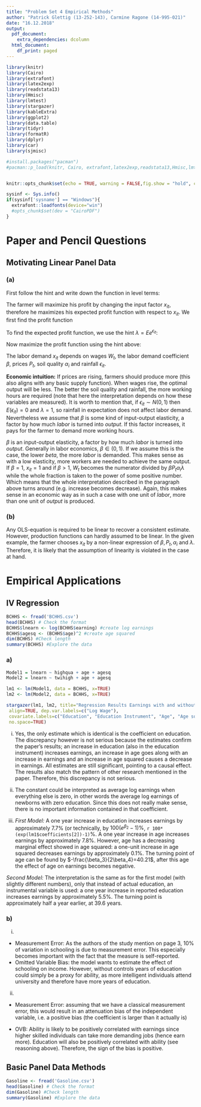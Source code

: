```yaml
---
title: "Problem Set 4 Empirical Methods"
author: "Patrick Glettig (13-252-143), Carmine Ragone (14-995-021)"
date: "16.12.2018"
output:
  pdf_document:
    extra_dependencies: dcolumn
  html_document:
    df_print: paged
---
```


```r
library(knitr)
library(Cairo)
library(extrafont)
library(latex2exp)
library(readstata13)
library(Hmisc)
library(lmtest)
library(stargazer)
library(kableExtra)
library(ggplot2)
library(data.table)
library(tidyr)
library(formatR)
library(dplyr)
library(car)
library(sjmisc)

#install.packages("pacman")
#pacman::p_load(knitr, Cairo, extrafont,latex2exp,readstata13,Hmisc,lmtest,stargazer,kableExtra,ggplot2,data.table,tidyr,formatR,dplyr,car,sjmisc) 


knitr::opts_chunk$set(echo = TRUE, warning = FALSE,fig.show = "hold", collapse = TRUE, tidy.opts=list(width.cutoff=60),tidy=TRUE)

sysinf <- Sys.info()
if(sysinf['sysname'] == "Windows"){
  extrafont::loadfonts(device="win")
  #opts_chunk$set(dev = "CairoPDF")
}
```


# Paper and Pencil Questions

## Motivating Linear Panel Data

### (a)

First follow the hint and write down the function in level terms:
\begin{align*}
y_{it} &= x_{it}\beta+\alpha_i+\epsilon_{it} \\
\log{y_{it}}&=\log{x_{it}}\beta+\log{\alpha_i}+\epsilon_{it} \\
e^{\log{y_{it}}}&=e^{\log{x_{it}}\beta+\log{\alpha_i}+\epsilon_{it}} \\
y_{it} &= x_{it}^{\beta} \alpha_{i} e^{\epsilon_{it}}
\end{align*}

The farmer will maximize his profit by changing the input factor $x_{it}$, therefore he maximizes his expected profit function with respect to $x_{it}$. We first find the profit function

\begin{align*}
\pi(x_{it},\alpha_{i})&=P_t(y_{it})-W_t(x_{it}) \\
&=P_t (x_{it}^{\beta} \alpha_{i} e^{\epsilon_{it}}) - W_t x_{it}
\end{align*}

To find the expected profit function, we use the hint $\lambda=Ee^{\epsilon_{it}}$:
\begin{align*}
E(y_{it}|x_{it}) &= E(x_{it}^{\beta} \alpha_i e^{\epsilon_{it}})
&= x_{it}^{\beta} \alpha_i E(e^{\epsilon_{it}}) \\
&= x_{it}^{\beta} \alpha_i \lambda
\end{align*}

Now maximize the profit function using the hint above:

\begin{align*}
\max{E(\pi_{it}|x_{it}) &= E(P_t y_{it} - W_t x_{it} | x_{it})} \\
&= P_t (x_{it}^{\beta} \alpha_{i} \lambda) - W_t x_{it}
\end{align*}

\begin{align*}
\frac{\partial \pi_{it}}{\partial x_{it}}= \beta P_t x_{it}^{\beta-1} \alpha_i \lambda - W_t &{\overset{!}{=}} 0 \tag{F.O.C.} \\
x_{it}^{\beta-1} &= \frac{W_t}{\beta P_t \alpha_i \lambda} \\
x_{it} &= \left(\frac{\beta P_t \alpha_i \lambda}{W_t}\right)^{\beta-1}
\end{align*}


The labor demand $x_{it}$ depends on wages $W_t$, the labor demand coefficient $\beta$, prices $P_t$, soil quality $\alpha_i$ and rainfall $\epsilon_{it}$.

**Economic intuition:**
If prices are rising, farmers should produce more (this also aligns with any basic supply function). When wages rise, the optimal output will be less. The better the soil quality and rainfall, the more working hours are required (note that here the interpretation depends on how these variables are measured). It is worth to mention that, if $\epsilon_{it} \sim N(0,1)$ then $E(\epsilon_{it})=0$ and $\lambda=1$, so rainfall in expectation does not affect labor demand.  Nevertheless we assume that $\beta$ is some kind of input-output elasticity, a factor by how much $labor$ is turned into $output$. If this factor increases, it pays for the farmer to demand more working hours.

$\beta$ is an input-output elasticity, a factor by how much $labor$ is turned into $output$. Generally in labor economics, $\beta \in (0,1)$. If we assume this is the case, the lower $beta$, the more $labor$ is demanded. This makes sense as with a low elasticity, more workers are needed to achieve the same output. If $\beta=1$, $x_{it}=1$ and if $\beta>1$, $W_t$ becomes the numerator divided by $\beta P_t \alpha_i \lambda$ while the whole fraction is taken to the power of some positive number. Which means that the whole interpretation described in the paragraph above turns around (e.g. increase becomes decrease). Again, this makes sense in an economic way as in such a case with one unit of $labor$, more than one unit of $output$ is produced.

### (b)

Any OLS-equation is required to be linear to recover a consistent estimate. However, production functions can hardly assumed to be linear. In the given example, the farmer chooses $x_{it}$ by a non-linear expression of $\beta,P_t, \alpha_i$ and $\lambda$. Therefore, it is likely that the assumption of linearity is violated in the case at hand.

# Empirical Applications

## IV Regression

```r
BCHHS <- fread('BCHHS.csv')
head(BCHHS) # Check the format
BCHHS$lnearn <- log(BCHHS$earning) #create log earnings
BCHHS$agesq <- (BCHHS$age)^2 #create age squared
dim(BCHHS) #Check length
summary(BCHHS) #Explore the data
```

### a)

```r
Model1 = lnearn ~ highqua + age + agesq
Model2 = lnearn ~ twihigh + age + agesq

lm1 <- lm(Model1, data = BCHHS, x=TRUE)
lm2 <- lm(Model2, data = BCHHS, x=TRUE)
```
```r
stargazer(lm1, lm2, title="Regression Results Earnings with and without IV", type="latex", header = FALSE,
 align=TRUE, dep.var.labels=c("Log Wage"),
 covariate.labels=c("Education", "Education Instrument", "Age", "Age squared"),
 no.space=TRUE)
```

i)
Yes, the only estimate which is identical is the coefficient on education. The discrepancy however is not serious because the estimates confirm the paper's results; an increase in education (also in the education instrument) increases earnings, an increase in age goes along with an increase in earnings and an increase in age squared causes a decrease in earnings. All estimates are still significant, pointing to a causal effect. The results also match the pattern of other research mentioned in the paper. Therefore, this discrepancy is not serious.

ii)
The constant could be interpreted as average log earnings when everything else is zero, in other words the average log earnings of newborns with zero education. Since this does not really make sense, there is no important information contained in that coefficient.

iii)
*First Model:* A one year increase in education increases earnings by approximately 7.7% (or technically, by $100(e^{\beta_2}-1)\%$, `r 100*(exp(lm1$coefficients[2])-1)`%. A one year increase in age increases earnings by approximately 7.8%. However, age has a decreasing marginal effect showed in age squared: a one-unit increase in age squared decreases earnings by approximately 0.1%. The turning point of age can be found by $-\frac{\beta_3}{2\beta_4}=40.21$, after this age the effect of age on earnings becomes negative.

*Second Model:* The interpretation is the same as for the first model (with slightly different numbers), only that instead of actual education, an instrumental variable is used: a one year increase in reported education increases earnings by approximately 5.5%. The turning point is approximately half a year earlier, at 39.6 years.

### b)

i)
- Measurement Error: As the authors of the study mention on page 3, 10% of variation in schooling is due to measurement   error. This especially becomes important with the fact that the measure is self-reported.
- Omitted Variable Bias: the model wants to estimate the effect of schooling on income. However, without controls years of education could simply be a proxy for ability, as more intelligent individuals attend university and therefore have more years of education.

ii)
- Measurement Error: assuming that we have a classical measurement error, this would result in an attenuation bias of the independent variable, i.e. a positive bias (the coefficient is larger than it actually is)

- OVB: Ability is likely to be positively correlated with earnings since higher skilled individuals can take more demanding jobs (hence earn more). Education will also be positively correlated with ability (see reasoning above). Therefore, the sign of the bias is positive.

## Basic Panel Data Methods

```r
Gasoline <- fread('Gasoline.csv')
head(Gasoline) # Check the format
dim(Gasoline) #Check length
summary(Gasoline) #Explore the data
```

